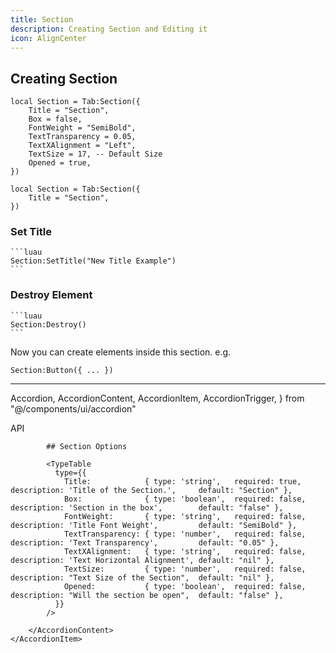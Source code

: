```yaml
---
title: Section
description: Creating Section and Editing it
icon: AlignCenter
---
```



## Creating Section 

```luau tab="Full example"
local Section = Tab:Section({ 
    Title = "Section",
    Box = false,
    FontWeight = "SemiBold",
    TextTransparency = 0.05,
    TextXAlignment = "Left",
    TextSize = 17, -- Default Size
    Opened = true,
})
```

```luau tab="Short example"
local Section = Tab:Section({ 
    Title = "Section",
})
```

### Set Title
    ```luau
    Section:SetTitle("New Title Example")
    ```

### Destroy Element
    ```luau
    Section:Destroy()
    ```
    
Now you can create elements inside this section. e.g.
```luau tab="Button"
Section:Button({ ... })
```


<hr/>


  Accordion,
  AccordionContent,
  AccordionItem,
  AccordionTrigger,
} from "@/components/ui/accordion"

<Accordion type="single"  collapsible>
    <AccordionItem value="item-1">
        <AccordionTrigger>API</AccordionTrigger>
        <AccordionContent>
            
            ## Section Options
            
            <TypeTable
              type={{
                Title:            { type: 'string',   required: true,  description: 'Title of the Section.',     default: "Section" },
                Box:              { type: 'boolean',  required: false, description: 'Section in the box',        default: "false" },
                FontWeight:       { type: 'string',   required: false, description: 'Title Font Weight',         default: "SemiBold" },
                TextTransparency: { type: 'number',   required: false, description: 'Text Transparency',         default: "0.05" },
                TextXAlignment:   { type: 'string',   required: false, description: 'Text Horizontal Alignment', default: "nil" },
                TextSize:         { type: 'number',   required: false, description: "Text Size of the Section",  default: "nil" },
                Opened:           { type: 'boolean',  required: false, description: "Will the section be open",  default: "false" },
              }}
            />
            
        </AccordionContent>
    </AccordionItem>
</Accordion>
